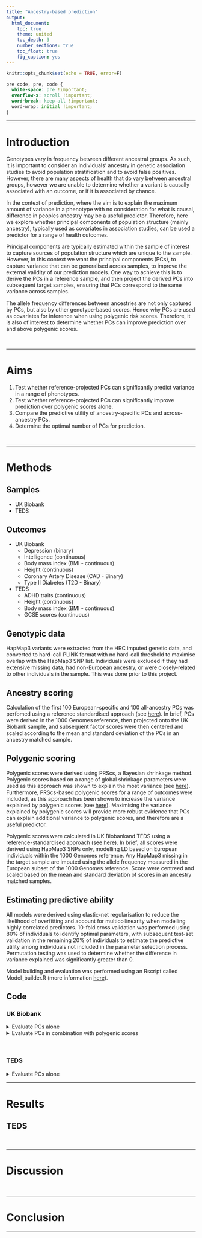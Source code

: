 ---
title: "Ancestry-based prediction"
output: 
  html_document:
    toc: true
    theme: united
    toc_depth: 3
    number_sections: true
    toc_float: true
    fig_caption: yes
---

```{r setup, include=FALSE}
knitr::opts_chunk$set(echo = TRUE, error=F)
```

<style>
p.caption {
  font-size: 1.5em;
}
</style>

```{css, echo=F}
pre code, pre, code {
  white-space: pre !important;
  overflow-x: scroll !important;
  word-break: keep-all !important;
  word-wrap: initial !important;
}
```

***
# Introduction
Genotypes vary in frequency between different ancestral groups. As such, it is important to consider an individuals' ancestry in genetic association studies to avoid population stratification and to avoid false positives. However, there are many aspects of health that do vary between ancestral groups, however we are unable to determine whether a variant is causally associated with an outcome, or if it is associated by chance.

In the context of prediction, where the aim is to explain the maximum amount of variance in a phenotype with no consideration for what is causal, difference in peoples ancestry may be a useful predictor. Therefore, here we explore whether principal components of population structure (mainly ancestry), typically used as covariates in association studies, can be used a predictor for a range of health outcomes.

Principal components are typically estimated within the sample of interest to capture sources of population structure which are unique to the sample. However, in this context we want the principal components (PCs), to capture variance that can be generalised across samples, to improve the external validity of our prediction models. One way to achieve this is to derive the PCs in a reference sample, and then project the derived PCs into subsequent target samples, ensuring that PCs correspond to the same variance across samples.

The allele frequency differences between ancestries are not only captured by PCs, but also by other genotype-based scores. Hence why PCs are used as covariates for inference when using polygenic risk scores. Therefore, it is also of interest to determine whether PCs can improve prediction over and above polygenic scores.

<br/>

***

# Aims

1. Test whether reference-projected PCs can significantly predict variance in a range of phenotypes.
2. Test whether reference-projected PCs can significantly improve prediction over polygenic scores alone.
3. Compare the predictive utility of ancestry-specific PCs and across-ancestry PCs.
4. Determine the optimal number of PCs for prediction.

<br/>

***

# Methods
## Samples
- UK Biobank
- TEDS

## Outcomes

* UK Biobank
  * Depression (binary)
  * Intelligence (continuous)
  * Body mass index (BMI - continuous)
  * Height (continuous)
  * Coronary Artery Disease (CAD - Binary)
  * Type II Diabetes (T2D - Binary)

* TEDS
  * ADHD traits (continuous)
  * Height (continuous)
  * Body mass index (BMI - continuous)
  * GCSE scores (continuous)

## Genotypic data
HapMap3 variants were extracted from the HRC imputed genetic data, and converted to hard-call PLINK format with no hard-call threshold to maximise overlap with the HapMap3 SNP list. Individuals were excluded if they had extensive missing data, had non-European ancestry, or were closely-related to other individuals in the sample. This was done prior to this project.

## Ancestry scoring
Calculation of the first 100 European-specific and 100 all-ancestry PCs was perfomed using a reference standardised approach (see [here](https://opain.github.io/GenoPred/Pipeline_prep.html#3_ancestry_scoring)). In brief, PCs were derived in the 1000 Genomes reference, then projected onto the UK Biobank sample, and subsequent factor scores were then centered and scaled according to the mean and standard deviation of the PCs in an ancestry matched sample.

## Polygenic scoring
Polygenic scores were derived using PRScs, a Bayesian shrinkage method. Polygenic scores based on a range of global shrinkage parameters were used as this approach was shown to explain the most variance (see [here](https://opain.github.io/GenoPred/Determine_optimal_polygenic_scoring_approach.html)). Furthermore, PRScs-based polygenic scores for a range of outcomes were included, as this approach has been shown to increase the variance explained by polygenic scores (see [here](https://opain.github.io/GenoPred/Determine_optimal_polygenic_scoring_approach.html)). Maximising the variance explained by polygenic scores will provide more robust evidence that PCs can explain additional variance to polygenic scores, and therefore are a useful predictor.

Polygenic scores were calculated in UK Biobankand TEDS using a reference-standardised approach (see [here](https://opain.github.io/GenoPred/Pipeline_prep.html#4_polygenic_scoring)). In brief, all scores were derived using HapMap3 SNPs only, modelling LD based on European individuals within the 1000 Genomes reference. Any HapMap3 missing in the target sample are imputed using the allele frequency measured in the European subset of the 1000 Genomes reference. Score were centreed and scaled based on the mean and standard deviation of scores in an ancestry matched samples.

## Estimating predictive ability
All models were derived using elastic-net regularisation to reduce the likelihood of overfitting and account for multicollinearity when modelling highly correlated predictors. 10-fold cross validation was performed using 80% of individuals to identify optimal parameters, with subsequent test-set validation in the remaining 20% of individuals to estimate the predictive utility among individuals not included in the parameter selection process. Permutation testing was used to determine whether the difference in variance explained was significantly greater than 0. 

Model building and evaluation was performed using an Rscript called Model_builder.R (more information [here](https://github.com/opain/GenoPred/tree/master/Scripts/Model_builder)).

## Code
### UK Biobank
<details><summary>Evaluate PCs alone</summary>
```{bash, echo=T, eval=F}
# Make required directories
for pheno_i in $(echo Depression Intelligence BMI Height T2D CAD);do
mkdir -p /users/k1806347/brc_scratch/Analyses/UKBB_outcomes_for_prediction/${pheno_i}/Association_withPCs
done

######
# Create a file to group the predictors
######

module add general/R/3.5.0
R
library(data.table)

groups<-data.frame( predictor=c('/users/k1806347/brc_scratch/Data/UKBB/Projected_PCs/EUR/UKBB.w_hm3.EUR.eigenvec','/users/k1806347/brc_scratch/Data/UKBB/Projected_PCs/AllAncestry/UKBB.w_hm3.AllAncestry.EUR.eigenvec'),
                    group=c('EUR_PCs','AllAncestry_PCs'))
                    
write.table(groups, '/users/k1806347/brc_scratch/Analyses/UKBB_outcomes_for_prediction/UKBB-projected-PCs.predictor_groups', col.names=T, row.names=F, quote=F)
q()
n

######
# Derive and evaluate models
######
pheno=$(echo Depression Intelligence BMI Height T2D CAD)
pheno_file=$(echo ever_depressed_pheno_final.UpdateIDs.txt UKBB_Fluid.intelligence.score.UpdateIDs.pheno UKBB_BMI.score.UpdateIDs.pheno UKBB_Height.score.UpdateIDs.pheno t2d_only_111119.UpdateIDs.txt cad_only_111119.UpdateIDs.txt)
gwas=$(echo DEPR06 COLL01 BODY03 HEIG03 DIAB05 COAD01)
prev=$(echo 0.15 NA NA NA 0.05 0.03)

for i in $(seq 1 6);do
pheno_i=$(echo ${pheno} | cut -f ${i} -d ' ')
pheno_file_i=$(echo ${pheno_file} | cut -f ${i} -d ' ')
gwas_i=$(echo ${gwas} | cut -f ${i} -d ' ')
prev_i=$(echo ${prev} | cut -f ${i} -d ' ')

qsub -l h_vmem=6G -pe smp 3 /users/k1806347/brc_scratch/Software/Rscript.sh /users/k1806347/brc_scratch/Software/Scripts/Model_builder.R \
--pheno /users/k1806347/brc_scratch/Data/UKBB/Phenotype/${pheno_i}/${pheno_file_i} \
--keep /users/k1806347/brc_scratch/Analyses/UKBB_outcomes_for_prediction/ukb18177_glanville_post_qc_id_list.UpdateIDs.fam \
--out /users/k1806347/brc_scratch/Analyses/UKBB_outcomes_for_prediction/${pheno_i}/Association_withPCs/UKBB-projected-PCs \
--n_core 3 \
--assoc T \
--outcome_pop_prev ${prev_i} \
--predictors /users/k1806347/brc_scratch/Analyses/UKBB_outcomes_for_prediction/UKBB-projected-PCs.predictor_groups
done

```
</details>

<details><summary>Evaluate PCs in combination with polygenic scores</summary>
```{bash, echo=T, eval=F}
# Make required directories
for pheno_i in $(echo Depression Intelligence BMI Height);do
mkdir -p /users/k1806347/brc_scratch/Analyses/UKBB_outcomes_for_prediction/${pheno_i}/Association_withPRSs_and_PCs
done

######
# Create a file to group the predictors
######

module add general/R/3.5.0
R
library(data.table)

gwas<-c('DEPR07','COLL01','BODY03','HEIG03')
pheno<-c('Depression','Intelligence','BMI','Height')

for(i in 1:4){
	groups<-data.frame( predictor=paste0('/users/k1806347/brc_scratch/Data/UKBB/PolygenicScores/EUR/',gwas[i],'/UKBB.w_hm3.',gwas[i],'.EUR.profiles'),
							  group=paste0(gwas[i],'_PRSs'))

	groups<-rbind(data.frame( predictor=c('/users/k1806347/brc_scratch/Data/UKBB/Projected_PCs/EUR/UKBB.w_hm3.EUR.eigenvec','/users/k1806347/brc_scratch/Data/UKBB/Projected_PCs/AllAncestry/UKBB.w_hm3.AllAncestry.EUR.eigenvec'),
			  group='PCs'),
	groups)

	write.table(groups, paste0('/users/k1806347/brc_scratch/Analyses/UKBB_outcomes_for_prediction/',pheno[i],'/Association_withPRSs_and_PCs/UKBB_',gwas[i],'_PRSs-ProjPCs.predictor_groups'), col.names=T, row.names=F, quote=F)
}
q()
n

#######
# Derive and evaluate models
#######

pheno=$(echo Depression Intelligence BMI Height)
pheno_file=$(echo ever_depressed_pheno_final.UpdateIDs.txt UKBB_Fluid.intelligence.score.UpdateIDs.pheno UKBB_BMI.score.UpdateIDs.pheno UKBB_Height.score.UpdateIDs.pheno)
gwas=$(echo DEPR07 COLL01 BODY03 HEIG03)
prev=$(echo 0.15 NA NA NA)

for i in $(seq 2 4);do
pheno_i=$(echo ${pheno} | cut -f ${i} -d ' ')
pheno_file_i=$(echo ${pheno_file} | cut -f ${i} -d ' ')
gwas_i=$(echo ${gwas} | cut -f ${i} -d ' ')
prev_i=$(echo ${prev} | cut -f ${i} -d ' ')

qsub -l h_vmem=20G -pe smp 3 /users/k1806347/brc_scratch/Software/Rscript.sh /users/k1806347/brc_scratch/Software/Scripts/Model_builder.R \
--pheno /users/k1806347/brc_scratch/Data/UKBB/Phenotype/${pheno_i}/${pheno_file_i} \
--keep /users/k1806347/brc_scratch/Analyses/UKBB_outcomes_for_prediction/ukb18177_glanville_post_qc_id_list.UpdateIDs.fam \
--out /users/k1806347/brc_scratch/Analyses/UKBB_outcomes_for_prediction/${pheno_i}/Association_withPRSs_and_PCs/UKBB_${gwas_i}_PRSs-ProjPCs \
--n_core 3 \
--assoc T \
--outcome_pop_prev ${prev_i} \
--predictors /users/k1806347/brc_scratch/Analyses/UKBB_outcomes_for_prediction/${pheno_i}/Association_withPRSs_and_PCs/UKBB_${gwas_i}_PRSs-ProjPCs.predictor_groups
done
```
</details>

<br/>

### TEDS
<details><summary>Evaluate PCs alone</summary>
```{bash, echo=T, eval=F}
# Make required directories
for pheno_i in $(echo Height21 BMI21 GCSE ADHD);do
mkdir -p /users/k1806347/brc_scratch/Analyses/TEDS_outcomes_for_prediction/${pheno_i}/Association_withPCs
done

######
# Create a file to group the predictors
######

module add general/R/3.5.0
R
library(data.table)

groups<-data.frame( predictor=c('/users/k1806347/brc_scratch/Data/TEDS/Projected_PCs/EUR/EUR_specific/TEDS.w_hm3.EUR.EUR.eigenvec','/users/k1806347/brc_scratch/Data/TEDS/Projected_PCs/EUR/AllAncestry/TEDS.w_hm3.AllAncestry.EUR.eigenvec'),
                    group=c('EUR_PCs','AllAncestry_PCs'))
                    
write.table(groups, '/users/k1806347/brc_scratch/Analyses/TEDS_outcomes_for_prediction/TEDS-projected-PCs.predictor_groups', col.names=T, row.names=F, quote=F)
q()
n

######
# Derive and evaluate models
######
pheno=$(echo Height21 BMI21 GCSE ADHD)
gwas=$(echo HEIG03 BODY11 EDUC03 ADHD04)
prev=$(echo NA NA NA NA)

for i in $(seq 1 4);do
pheno_i=$(echo ${pheno} | cut -f ${i} -d ' ')
gwas_i=$(echo ${gwas} | cut -f ${i} -d ' ')
prev_i=$(echo ${prev} | cut -f ${i} -d ' ')

qsub -l h_vmem=6G -pe smp 3 /users/k1806347/brc_scratch/Software/Rscript.sh /users/k1806347/brc_scratch/Software/Scripts/Model_builder.R \
--pheno /users/k1806347/brc_scratch/Data/TEDS/Phenotypic/Derived_outcomes/TEDS_${pheno_i}.txt \
--keep /users/k1806347/brc_scratch/Data/TEDS/Projected_PCs/Ancestry_idenitfier/TEDS.w_hm3.AllAncestry.EUR.keep \
--out /users/k1806347/brc_scratch/Analyses/TEDS_outcomes_for_prediction/${pheno_i}/Association_withPCs/TEDS-projected-PCs \
--n_core 3 \
--assoc T \
--outcome_pop_prev ${prev_i} \
--predictors /users/k1806347/brc_scratch/Analyses/TEDS_outcomes_for_prediction/TEDS-projected-PCs.predictor_groups
done

```
</details>

***

# Results

## TEDS


<br/>

***

# Discussion

<br/>

***

# Conclusion

***









